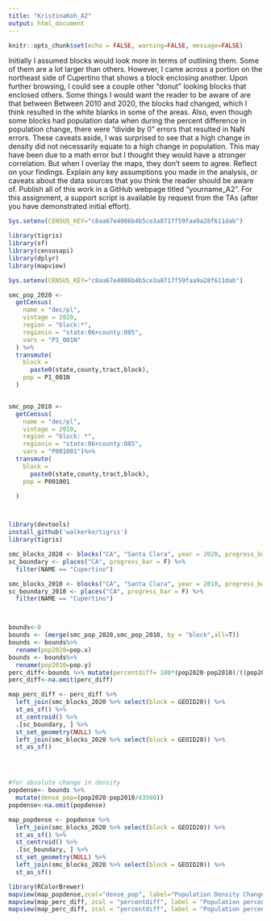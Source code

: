 ```yaml
---
title: "KristinaKoh_A2"
output: html_document
---
```

```r
knitr::opts_chunk$set(echo = FALSE, warning=FALSE, message=FALSE)
```
Initially I assumed blocks would look more in terms of outlining them. Some of them are a lot larger than others. However, I came across a portion on the northeast side of Cupertino that shows a block enclosing another. Upon further browsing, I could see a couple other "donut" looking blocks that enclosed others. Some things I would want the reader to be aware of are that between Between 2010 and 2020, the blocks had changed, which I think resulted in the white blanks in some of the areas. Also, even though some blocks had population data when during the percent difference in population change, there were "divide by 0" errors that resulted in NaN errors. These caveats aside, I was surprised to see that a high change in density did not necessarily equate to a high change in population. This may have been due to a math error but I thought they would have a stronger correlation. But when I overlay the maps, they don't seem to agree.
Reflect on your findings. Explain any key assumptions you made in the analysis, or caveats about the data sources that you think the reader should be aware of. Publish all of this work in a GitHub webpage titled “yourname_A2”. For this assignment, a support script is available by request from the TAs (after you have demonstrated initial effort).

```r
Sys.setenv(CENSUS_KEY="c8aa67e4086b4b5ce3a8717f59faa9a28f611dab")

```

```r
library(tigris)
library(sf)
library(censusapi)
library(dplyr)
library(mapview)

Sys.setenv(CENSUS_KEY="c8aa67e4086b4b5ce3a8717f59faa9a28f611dab")

smc_pop_2020 <-
  getCensus(
    name = "dec/pl",
    vintage = 2020,
    region = "block:*", 
    regionin = "state:06+county:085",
    vars = "P1_001N"
  ) %>% 
  transmute(
    block =
      paste0(state,county,tract,block),
    pop = P1_001N
  )


smc_pop_2010 <-
  getCensus(
    name = "dec/pl",
    vintage = 2010,
    region = "block: *", 
    regionin = "state:06+county:085",
    vars = "P001001")%>% 
  transmute(
    block =
      paste0(state,county,tract,block),
    pop = P001001

  )



library(devtools)
install_github('walkerke/tigris')
library(tigris)

smc_blocks_2020 <- blocks("CA", "Santa Clara", year = 2020, progress_bar = F)
sc_boundary <- places("CA", progress_bar = F) %>% 
  filter(NAME == "Cupertino")

smc_blocks_2010 <- blocks("CA", "Santa Clara", year = 2010, progress_bar = F)
sc_boundary_2010 <- places("CA", progress_bar = F) %>% 
  filter(NAME == "Cupertino")



bounds<-0
bounds <- (merge(smc_pop_2020,smc_pop_2010, by = "block",all=T))
bounds <- bounds%>%
  rename(pop2020=pop.x)
bounds <- bounds%>%
  rename(pop2010=pop.y)
perc_diff<-bounds %>% mutate(percentdiff= 100*(pop2020-pop2010)/((pop2010+pop2020)/2))
perc_diff<-na.omit(perc_diff)

map_perc_diff <- perc_diff %>% 
  left_join(smc_blocks_2020 %>% select(block = GEOID20)) %>% 
  st_as_sf() %>% 
  st_centroid() %>% 
  .[sc_boundary, ] %>% 
  st_set_geometry(NULL) %>% 
  left_join(smc_blocks_2020 %>% select(block = GEOID20)) %>% 
  st_as_sf()




#for absolute change in density
popdense<- bounds %>% 
  mutate(dense_pop=(pop2020-pop2010/43560))
popdense<-na.omit(popdense)

map_popdense <- popdense %>% 
  left_join(smc_blocks_2020 %>% select(block = GEOID20)) %>% 
  st_as_sf() %>% 
  st_centroid() %>% 
  .[sc_boundary, ] %>% 
  st_set_geometry(NULL) %>% 
  left_join(smc_blocks_2020 %>% select(block = GEOID20)) %>% 
  st_as_sf()

```
```r
library(RColorBrewer)
mapview(map_popdense,zcol="dense_pop", label="Population Density Change (population per acre")
mapview(map_perc_diff, zcol = "percentdiff", label = "Population percentage difference")
mapview(map_perc_diff, zcol = "percentdiff", label = "Population percentage difference")+mapview(map_popdense,zcol="dense_pop", label="Population Density Change (population per acre")
```
